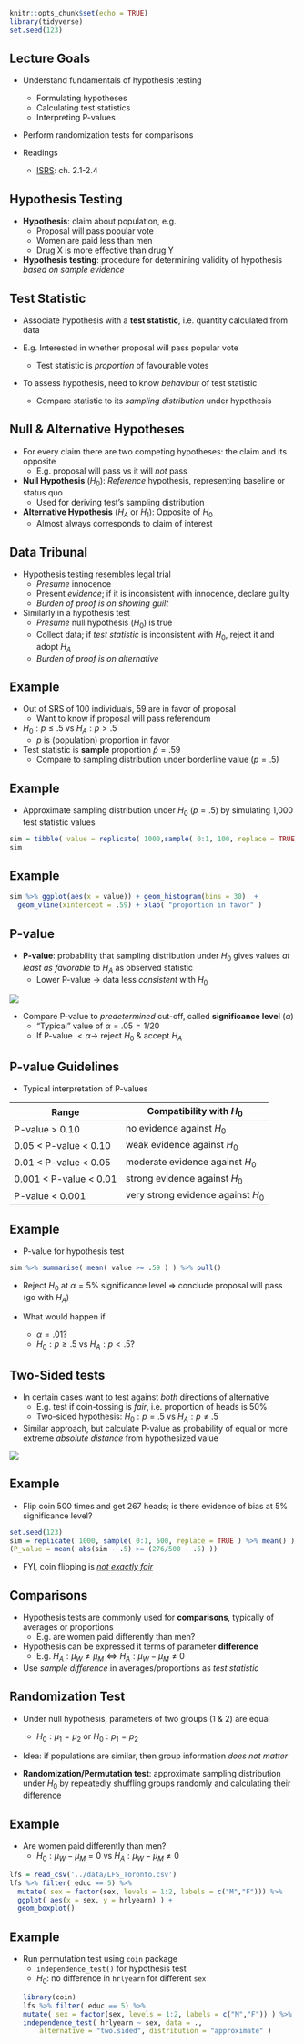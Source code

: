 <!-- 
output: html_notebook 

output:
  ioslides_presentation:
    transition: 0
    logo: img/logo.png
-->


```r
knitr::opts_chunk$set(echo = TRUE)
library(tidyverse)
set.seed(123)
```


## Lecture Goals 

- Understand fundamentals of hypothesis testing
    + Formulating hypotheses
    + Calculating test statistics
    + Interpreting P-values
- Perform randomization tests for comparisons 
    
- Readings 
    + [ISRS](https://www.openintro.org/download.php?file=isrs1_tablet&referrer=/stat/textbook.php): ch. 2.1-2.4


## Hypothesis Testing

- **Hypothesis**: claim about population, e.g.
    + Proposal will pass popular vote
    + Women are paid less than men
    + Drug X is more effective than drug Y

- **Hypothesis testing**: procedure for determining validity of hypothesis *based on sample evidence* 

## Test Statistic

- Associate hypothesis with a **test statistic**, i.e. quantity calculated from data

- E.g. Interested in whether proposal will pass popular vote
    + Test statistic is *proportion* of favourable votes

- To assess hypothesis, need to know *behaviour* of test statistic
    + Compare statistic to its *sampling distribution* under hypothesis
    

## Null & Alternative Hypotheses 

- For every claim there are two competing hypotheses: the claim and its opposite
    + E.g. proposal will pass vs it will *not* pass

- **Null Hypothesis** ($H_0$): *Reference* hypothesis, representing baseline or status quo 
    + Used for deriving test's sampling distribution 

- **Alternative Hypothesis** ($H_A$ or $H_1$): Opposite of $H_0$
     + Almost always corresponds to claim of interest


## Data Tribunal

- Hypothesis testing resembles legal trial
    + *Presume* innocence
    + Present *evidence*; if it is inconsistent with innocence, declare guilty
    + *Burden of proof is on showing guilt*

- Similarly in a hypothesis test
    + *Presume* null hypothesis ($H_0$) is true 
    + Collect data; if *test statistic* is inconsistent with $H_0$, reject it and adopt $H_A$
    + *Burden of proof is on alternative*  

## Example

- Out of SRS of 100 individuals, 59 are in favor of proposal 
    + Want to know if proposal will pass referendum
    
- $H_0: p \leq .5$ vs $H_A: p>.5$
    + $p$ is (population) proportion in favor

- Test statistic is **sample** proportion $\hat{p} = .59$ 
     - Compare to sampling distribution under borderline value ($p=.5$)


## Example

- Approximate sampling distribution under $H_0$ ($p=.5$) by simulating 1,000 test statistic values

```r
sim = tibble( value = replicate( 1000,sample( 0:1, 100, replace = TRUE ) %>% mean() ) ) 
sim
```

## Example 

```r
sim %>% ggplot(aes(x = value)) + geom_histogram(bins = 30)  + 
  geom_vline(xintercept = .59) + xlab( "proportion in favor" )
```


## P-value

- **P-value**: probability that sampling distribution under $H_0$ gives values *at least as favorable* to $H_A$ as observed statistic 
    + Lower P-value $\rightarrow$ data less *consistent* with $H_0$ 

![](./img/pvalue_1side.PNG)

- Compare P-value to *predetermined* cut-off, called **significance level** ($\alpha$)
    + "Typical" value of $\alpha = .05 = 1/20$ 
    + If P-value $< \alpha \rightarrow$  reject $H_0$ & accept $H_A$ 


## P-value Guidelines 


- Typical interpretation of P-values

| Range | Compatibility with $H_0$ | 
|---|---|
| P-value > 0.10 |	no evidence against $H_0$ |
| 0.05 < P-value < 0.10	| weak evidence against $H_0$ |
| 0.01 < P-value < 0.05	| moderate evidence against $H_0$ |
| 0.001 < P-value < 0.01 | strong evidence against $H_0$ |
| P-value < 0.001	| very strong evidence against $H_0$ |



## Example

- P-value for hypothesis test 
```r
sim %>% summarise( mean( value >= .59 ) ) %>% pull()
```
- Reject $H_0$ at $\alpha = 5\%$ significance level $\Rightarrow$ conclude proposal will pass (go with $H_A$)

- What would happen if 
     + $\alpha = .01$?
     + $H_0: p \geq .5$ vs $H_A: p < .5$?

## Two-Sided tests

- In certain cases want to test against *both* directions of alternative
    + E.g. test if coin-tossing is *fair*, i.e. proportion of heads is 50%
    + Two-sided hypothesis: $H_0: p = .5$ vs $H_A: p \neq .5$  

- Similar approach, but calculate P-value as probability of equal or more extreme *absolute distance* from hypothesized value 

![](./img/pvalue_2side.PNG)


## Example

- Flip coin 500 times and get 267 heads; is there evidence of bias at 5% significance level?

```r
set.seed(123)
sim = replicate( 1000, sample( 0:1, 500, replace = TRUE ) %>% mean() ) 
(P_value = mean( abs(sim - .5) >= (276/500 - .5) ))
```

- FYI, coin flipping is [*not exactly fair*](https://econ.ucsb.edu/~doug/240a/Coin%20Flip.htm)
    


## Comparisons 

- Hypothesis tests are commonly used for **comparisons**, typically of averages or proportions
     + E.g. are women paid differently than men?
     
- Hypothesis can be expressed it terms of parameter **difference**
    + E.g. $H_A: \mu_W \neq \mu_M \Leftrightarrow H_A:\mu_W-\mu_M \neq 0$

- Use *sample difference* in averages/proportions as *test statistic* 
    

## Randomization Test

- Under null hypothesis, parameters of two groups (1 & 2) are equal   
    + $H_0: \mu_1 = \mu_2$ or $H_0: p_1=p_2$

- Idea: if populations are similar, then group information *does not matter* 

- **Randomization/Permutation test**: approximate sampling distribution under $H_0$ by repeatedly shuffling groups randomly and calculating their difference


## Example


- Are women paid differently than men?
    + $H_0: \mu_W - \mu_M = 0$ vs $H_A: \mu_W - \mu_M \neq 0$

```r
lfs = read_csv('../data/LFS_Toronto.csv') 
lfs %>% filter( educ == 5) %>% 
  mutate( sex = factor(sex, levels = 1:2, labels = c("M","F"))) %>% 
  ggplot( aes(x = sex, y = hrlyearn) ) +
  geom_boxplot()

```

## Example

- Run permutation test using `coin` package
    + `independence_test()` for hypothesis test 
    + $H_0$: no difference in `hrlyearn` for different `sex` 
```r
library(coin)
lfs %>% filter( educ == 5) %>% 
  mutate( sex = factor(sex, levels = 1:2, labels = c("M","F")) ) %>% 
  independence_test( hrlyearn ~ sex, data = ., 
      alternative = "two.sided", distribution = "approximate" )
```
